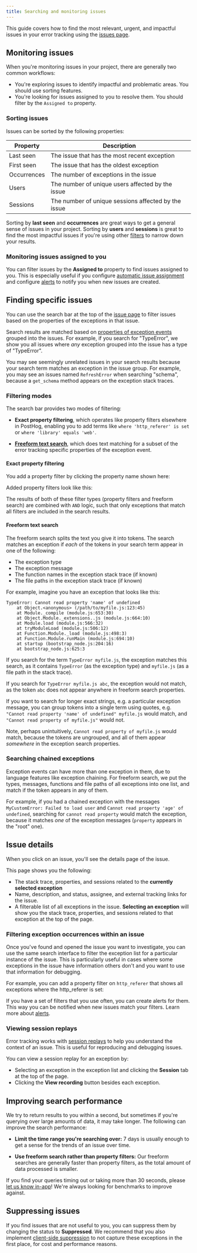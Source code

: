```yaml
---
title: Searching and monitoring issues
---
```


This guide covers how to find the most relevant, urgent, and impactful issues in your error tracking using the [issues page](https://app.posthog.com/error_tracking).

## Monitoring issues

When you're monitoring issues in your project, there are generally two common workflows:

- You're exploring issues to identify impactful and problematic areas. You should use sorting features.
- You're looking for issues assigned to you to resolve them. You should filter by the `Assigned to` property.

### Sorting issues 

Issues can be sorted by the following properties:

| Property | Description |
| --- | --- |
| Last seen | The issue that has the most recent exception |
| First seen | The issue that has the oldest exception |
| Occurrences | The number of exceptions in the issue |
| Users | The number of unique users affected by the issue |
| Sessions | The number of unique sessions affected by the issue |

Sorting by **last seen** and **occurrences** are great ways to get a general sense of issues in your project. Sorting by **users** and **sessions** is great to find the most impactful issues if you're using other [filters](#finding-specific-issues) to narrow down your results.

### Monitoring issues assigned to you

You can filter issues by the **Assigned to** property to find issues assigned to you. This is especially useful if you configure [automatic issue assignment](/docs/error-tracking/assigning-issues) and configure [alerts](/docs/error-tracking/alerts) to notify you when new issues are created.

## Finding specific issues

You can use the search bar at the top of the [issue page](https://us.posthog.com/error_tracking) to filter issues based on the properties of the exceptions in that issue.

Search results are matched based on [properties of exception events](/docs/error-tracking/issues-and-exceptions) grouped into the issues. For example, if you search for "TypeError", we show you all issues where *any* exception grouped into the issue has a type of "TypeError".


<CalloutBox icon="IconInfo" title="Unrelated results" type="info">

You may see seemingly unrelated issues in your search results because your search term matches an exception in the issue group. For example, you may see an issues named `RefreshError` when searching "schema", because a `get_schema` method appears on the exception stack traces.

</CalloutBox>

### Filtering modes

The search bar provides two modes of filtering:

- **Exact property filtering**, which operates like property filters elsewhere in PostHog, enabling you to add terms like `where 'http_referer' is set` or `where 'library' equals 'web'`.

- [**Freeform text search**](#freeform-text-search), which does text matching for a subset of the error tracking specific properties of the exception event.

#### Exact property filtering

You add a property filter by clicking the property name shown here:

<ProductScreenshot
    imageLight="https://res.cloudinary.com/dmukukwp6/image/upload/filtering_issues_light_2b2dd25208.png"
    imageDark="https://res.cloudinary.com/dmukukwp6/image/upload/filtering_issues_dark_17d1e67da6.png"
    alt="Adding a property to the property filter"
    classes="rounded"
/>

Added property filters look like this:

<ProductScreenshot
  imageLight="https://res.cloudinary.com/dmukukwp6/image/upload/added_property_filter_1e823a16e9.png"
  imageDark="https://res.cloudinary.com/dmukukwp6/image/upload/property_filter_added_dark_2d4c065baa.png"
  alt="Search bar with property filter"
  classes="rounded"
/>

The results of both of these filter types (property filters and freeform search) are combined with `AND` logic, such that only exceptions that match all filters are included in the search results.

#### Freeform text search

The freeform search splits the text you give it into tokens. The search matches an exception if *each* of the tokens in your search term appear in one of the following:
- The exception type
- The exception message
- The function names in the exception stack trace (if known)
- The file paths in the exception stack trace (if known)

For example, imagine you have an exception that looks like this:

```
TypeError: Cannot read property 'name' of undefined
    at Object.<anonymous> (/path/to/myfile.js:123:45)
    at Module._compile (module.js:653:30)
    at Object.Module._extensions..js (module.js:664:10)
    at Module.load (module.js:566:32)
    at tryModuleLoad (module.js:506:12)
    at Function.Module._load (module.js:498:3)
    at Function.Module.runMain (module.js:694:10)
    at startup (bootstrap_node.js:204:16)
    at bootstrap_node.js:625:3
```

If you search for the term `TypeError myfile.js`, the exception matches this search, as it contains `TypeError` (as the exception type) and `myfile.js` (as a file path in the stack trace). 

If you search for `TypeError myfile.js abc`, the exception would not match, as the token `abc` does not appear anywhere in freeform search properties. 

If you want to search for longer exact strings, e.g. a particular exception message, you can group tokens into a single term using quotes, e.g. `"Cannot read property 'name' of undefined" myfile.js` would match, and `"Cannot read property of myfile.js"` would not. 

Note, perhaps unintuitively, `Cannot read property of myfile.js` would match, because the tokens are ungrouped, and all of them appear *somewhere* in the exception search properties.

### Searching chained exceptions

Exception events can have more than one exception in them, due to language features like exception chaining. For freeform search, we put the types, messages, functions and file paths of all exceptions into one list, and match if the token appears in any of them. 

For example, if you had a chained exception with the messages `MyCustomError: Failed to load user` and `Cannot read property 'age' of undefined`, searching for `cannot read property` would match the exception, because it matches *one* of the exception messages (`property` appears in the "root" one).

## Issue details

When you click on an issue, you'll see the details page of the issue. 

This page shows you the following:
- The stack trace, properties, and sessions related to the **currently selected exception**
- Name, description, and status, assignee, and external tracking links for the issue.
- A filterable list of all exceptions in the issue. **Selecting an exception** will show you the stack trace, properties, and sessions related to that exception at the top of the page.

<ProductScreenshot
  imageLight="https://res.cloudinary.com/dmukukwp6/image/upload/issue_exception_no_filter_light_405a3332d7.png"
  imageDark="https://res.cloudinary.com/dmukukwp6/image/upload/issue_exception_no_filter_dark_dfce08c4b0.png"
  alt="An issue, with an unfiltered exception list"
  classes="rounded"
/>

### Filtering exception occurrences within an issue

Once you've found and opened the issue you want to investigate, you can use the same search interface to filter the exception list for a particular instance of the issue. This is particularly useful in cases where some exceptions in the issue have information others don't and you want to use that information for debugging.

For example, you can add a property filter on `http_referer` that shows all exceptions where the http_referer is set:

<ProductScreenshot
  imageLight="https://res.cloudinary.com/dmukukwp6/image/upload/issue_exception_with_filter_light_0fc6e1cb2d.png"
  imageDark="https://res.cloudinary.com/dmukukwp6/image/upload/issue_exception_with_filter_dark_bf74dca1d9.png"
  alt="An issue, with a filtered exception list"
  classes="rounded"
/>

<CalloutBox icon="IconInfo" title="Alerts" type="info">

If you have a set of filters that you use often, you can create alerts for them. This way you can be notified when new issues match your filters. Learn more about [alerts](/docs/error-tracking/alerts).

</CalloutBox>

### Viewing session replays

Error tracking works with [session replays](/docs/session-replay) to help you understand the context of an issue. This is useful for reproducing and debugging issues. 

You can view a session replay for an exception by:
- Selecting an exception in the exception list and clicking the **Session** tab at the top of the page.
- Clicking the **View recording** button besides each exception.

<ProductScreenshot
  imageLight="https://res.cloudinary.com/dmukukwp6/image/upload/session_replay_error_light_5f25f72344.png"
  imageDark="https://res.cloudinary.com/dmukukwp6/image/upload/issue_exception_with_filter_dark_bf74dca1d9.png"
  alt="An issue's session replay"
  classes="rounded"
/>

## Improving search performance

We try to return results to you within a second, but sometimes if you're querying over large amounts of data, it may take longer. The following can improve the search performance:

- **Limit the time range you're searching over:** 7 days is usually enough to get a sense for the trends of an issue over time.

- **Use freeform search rather than property filters:** Our freeform searches are generally faster than property filters, as the total amount of data processed is smaller.

If you find your queries timing out or taking more than 30 seconds, please [let us know in-app](https://us.posthog.com/#panel=support%3Afeedback%3Aerror_tracking%3Alow%3Atrue)! We're always looking for benchmarks to improve against.

## Suppressing issues

If you find issues that are not useful to you, you can suppress them by changing the status to **Suppressed**. We recommend that you also implement [client-side suppression](/docs/error-tracking/capture#suppressing-exceptions) to not capture these exceptions in the first place, for cost and performance reasons. 